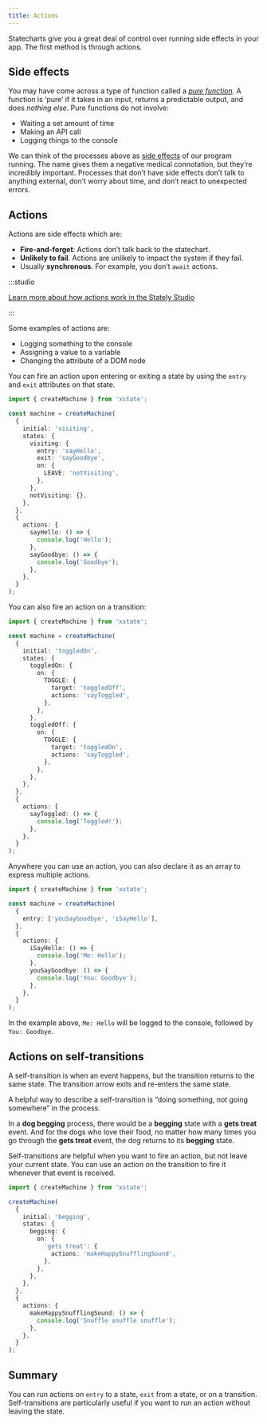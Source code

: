 ```yaml
---
title: Actions
---
```



<!-- deps: ['options-intro', 'options-api'] -->

Statecharts give you a great deal of control over running side effects in your app. The first method is through actions.

## Side effects

You may have come across a type of function called a _[pure function](https://en.wikipedia.org/wiki/Pure_function)_. A function is ‘pure’ if it takes in an input, returns a predictable output, and does _nothing else_. Pure functions do not involve:

- Waiting a set amount of time
- Making an API call
- Logging things to the console

We can think of the processes above as [side effects](<https://en.wikipedia.org/wiki/Side_effect_(computer_science)>) of our program running. The name gives them a negative medical connotation, but they’re incredibly important. Processes that don’t have side effects don’t talk to anything external, don’t worry about time, and don’t react to unexpected errors.

## Actions

Actions are side effects which are:

- **Fire-and-forget**: Actions don’t talk back to the statechart.
- **Unlikely to fail**. Actions are unlikely to impact the system if they fail.
- Usually **synchronous**. For example, you don’t `await` actions.

:::studio

[Learn more about how actions work in the Stately Studio](/actions-and-actors/entry-and-exit-actions.mdx)

:::

Some examples of actions are:

- Logging something to the console
- Assigning a value to a variable
- Changing the attribute of a DOM node

You can fire an action upon entering or exiting a state by using the `entry` and `exit` attributes on that state.

```ts
import { createMachine } from 'xstate';

const machine = createMachine(
  {
    initial: 'visiting',
    states: {
      visiting: {
        entry: 'sayHello',
        exit: 'sayGoodbye',
        on: {
          LEAVE: 'notVisiting',
        },
      },
      notVisiting: {},
    },
  },
  {
    actions: {
      sayHello: () => {
        console.log('Hello');
      },
      sayGoodbye: () => {
        console.log('Goodbye');
      },
    },
  }
);
```

You can also fire an action on a transition:

```ts
import { createMachine } from 'xstate';

const machine = createMachine(
  {
    initial: 'toggledOn',
    states: {
      toggledOn: {
        on: {
          TOGGLE: {
            target: 'toggledOff',
            actions: 'sayToggled',
          },
        },
      },
      toggledOff: {
        on: {
          TOGGLE: {
            target: 'toggledOn',
            actions: 'sayToggled',
          },
        },
      },
    },
  },
  {
    actions: {
      sayToggled: () => {
        console.log('Toggled!');
      },
    },
  }
);
```

Anywhere you can use an action, you can also declare it as an array to express multiple actions.

```ts
import { createMachine } from 'xstate';

const machine = createMachine(
  {
    entry: ['youSayGoodbye', 'iSayHello'],
  },
  {
    actions: {
      iSayHello: () => {
        console.log('Me: Hello');
      },
      youSayGoodbye: () => {
        console.log('You: Goodbye');
      },
    },
  }
);
```

In the example above, `Me: Hello` will be logged to the console, followed by `You: Goodbye`.

## Actions on self-transitions

<!-- deps: ['actions', 'transitions-and-events'] -->

A self-transition is when an event happens, but the transition returns to the same state. The transition arrow exits and re-enters the same state.

A helpful way to describe a self-transition is “doing something, not going somewhere” in the process.

In a **dog begging** process, there would be a **begging** state with a **gets treat** event. And for the dogs who love their food, no matter how many times you go through the **gets treat** event, the dog returns to its **begging** state.

<p>
  <ThemedImage
    alt="Dog begging machine with one begging state and a ‘gets treat’ transition which leaves and returns to the same state."
    sources={{
      light:
        'https://stately.ai/registry/machines/933419cb-dd94-453c-a2b1-de2290c0a5a5.light.png',
      dark: 'https://stately.ai/registry/machines/933419cb-dd94-453c-a2b1-de2290c0a5a5.dark.png',
    }}
  />
</p>

Self-transitions are helpful when you want to fire an action, but not leave your current state. You can use an action on the transition to fire it whenever that event is received.

```ts 
import { createMachine } from 'xstate';

createMachine(
  {
    initial: 'begging',
    states: {
      begging: {
        on: {
          'gets treat': {
            actions: 'makeHappySnufflingSound',
          },
        },
      },
    },
  },
  {
    actions: {
      makeHappySnufflingSound: () => {
        console.log('Snuffle snuffle snuffle');
      },
    },
  }
);
```

## Summary

You can run actions on `entry` to a state, `exit` from a state, or on a transition. Self-transitions are particularly useful if you want to run an action without leaving the state.
